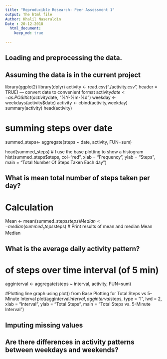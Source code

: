 ```yaml
---
title: "Reproducible Research: Peer Assessment 1"
output: The html file
Author: Khalil Naseraldin
Date : 20-12-2018
  html_document:
    keep_md: true
    
---
```



## Loading and preprocessing the data. 
## Assuming the data is in the current project

library(ggplot2)
library(dplyr)
activity <- read.csv("./activity.csv", header = TRUE)
--- convert date to convenient format
activity$date <- as.POSIXct(activity$date, "%Y-%m-%d")
weekday <- weekdays(activity$date)
activity <- cbind(activity,weekday)
summary(activity)
head(activity)

# summing steps over date
summed_steps<- aggregate(steps ~ date, activity, FUN=sum)

head(summed_steps)
# I use the base plotting to show a histogram
hist(summed_steps$steps, 
     col="red", 
     xlab = "Frequency", 
     ylab = "Steps",
     main = "Total Number Of Steps Taken Each day")
     
## What is mean total number of steps taken per day?
# Calculation
Mean <- mean(summed_steps$steps)
Median <- median(summed_steps$steps)
# Print results of mean and median
Mean
Median

## What is the average daily activity pattern?

#  of steps over time interval (of 5 min)
agginterval <- aggregate(steps ~ interval, activity, FUN=sum)

#Plotting line graph using plot() from Base Plotting for Total Steps vs 5-Minute Interval
plot(agginterval$interval, agginterval$steps, 
     type = "l", lwd = 2,
     xlab = "Interval", 
     ylab = "Total Steps",
     main = "Total Steps vs. 5-Minute Interval")

## Imputing missing values



## Are there differences in activity patterns between weekdays and weekends?
